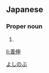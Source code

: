 ==Japanese==
{{ja-kanjitab|よし|のぶ}}

===Proper noun===
{{ja-pos|proper|よしのぶ}}

# {{given name|male|lang=ja}}

[[Category:Japanese male given names|よしのぶ]]

[[li:善伸]]